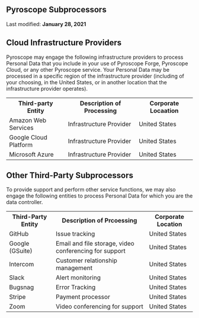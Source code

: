 <section class="ps-legal">
  <div class="ps-legal__inner">
    <h1 class="ps-legal__title">Pyroscope Subprocessors</h1>
    <p>Last modified: <strong>January 28, 2021</strong></p>
    <div class="ps-legal__content">
      <h2>Cloud Infrastructure Providers</h2>
      <p>Pyroscope may engage the following infrastructure providers to process Personal Data that you include in your
        use of Pyroscope Forge, Pyroscope Cloud, or any other Pyroscope service. Your Personal Data may be processed in
        a specific region of the infrastructure provider (including of your choosing, in the United States, or in
        another location that the infrastructure provider operates).</p>
      <table>
        <tr>
          <th><strong>Third-party Entity</strong></th>
          <th><strong>Description of Processing</strong></th>
          <th><strong>Corporate Locaation</strong></th>
        </tr>
        <tr>
          <td>Amazon Web Services</td>
          <td>Infrastructure Provider</td>
          <td>United States</td>
        </tr>
        <tr>
          <td>Google Cloud Platform</td>
          <td>Infrastructure Provider</td>
          <td>United States</td>
        </tr>
        <tr>
          <td>Microsoft Azure</td>
          <td>Infrastructure Provider</td>
          <td>United States</td>
        </tr>
      </table>
      <h2>Other Third-Party Subprocessors</h2>
      <p>To provide support and perform other service functions, we may also engage the following entities to process
        Personal Data for which you are the data controller.</p>
      <table>
        <tr>
          <th width="25%"><strong>Third-Party Entity</strong></th>
          <th width="50%"><strong>Description of Prcoessing</strong></th>
          <th width="25%"><strong>Corporate Location</strong></th>
        </tr>
        <tr>
          <td>GitHub</td>
          <td>Issue tracking</td>
          <td>United States</td>
        </tr>
        <tr>
          <td>Google (GSuite)</td>
          <td>Email and file storage, video conferencing for support</td>
          <td>United States</td>
        </tr>
        <tr>
          <td>Intercom</td>
          <td>Customer relationship management</td>
          <td>United States</td>
        </tr>
        <tr>
          <td>Slack</td>
          <td>Alert monitoring</td>
          <td>United States</td>
        </tr>
        <tr>
          <td>Bugsnag</td>
          <td>Error Tracking</td>
          <td>United States</td>
        </tr>
        <tr>
          <td>Stripe</td>
          <td>Payment processor</td>
          <td>United States</td>
        </tr>
        <tr>
          <td>Zoom</td>
          <td>Video conferencing for support</td>
          <td>United States</td>
        </tr>
      </table>
    </div>
  </div>
</section>
